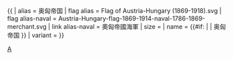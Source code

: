 {{ {{{1<noinclude>|country showdata</noinclude>}}}
| alias = 奥匈帝国
| flag alias = Flag of Austria-Hungary (1869-1918).svg
| flag alias-naval = Austria-Hungary-flag-1869-1914-naval-1786-1869-merchant.svg
| link alias-naval = 奧匈帝國海軍
| size = {{{size|}}}
| name = {{#if: {{{name|}}} | {{{name|}}} | 奥匈帝国 }}
| variant = {{{variant|}}}
}}<noinclude>
[[Category:已不存在國家資料模板|A]]
</noinclude>